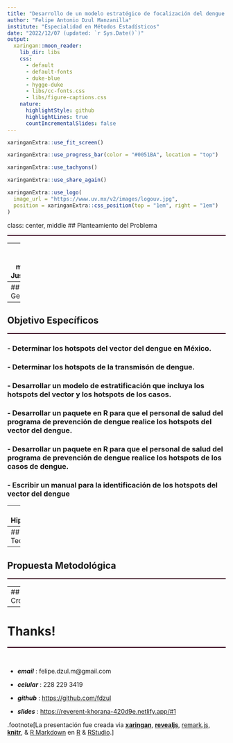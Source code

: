 ```yaml
---
title: "Desarrollo de un modelo estratégico de focalización del dengue en áreas urbana de México"
author: "Felipe Antonio Dzul Manzanilla"
institute: "Especialidad en Métodos Estadísticos"
date: "2022/12/07 (updated: `r Sys.Date()`)"
output:
  xaringan::moon_reader:
    lib_dir: libs
    css: 
      - default
      - default-fonts
      - duke-blue
      - hygge-duke
      - libs/cc-fonts.css
      - libs/figure-captions.css
    nature:
      highlightStyle: github
      highlightLines: true
      countIncrementalSlides: false
---
```



```r
xaringanExtra::use_fit_screen()
```

```r
xaringanExtra::use_progress_bar(color = "#0051BA", location = "top")
```

```r
xaringanExtra::use_tachyons()
```

```r
xaringanExtra::use_share_again()
```

```r
xaringanExtra::use_logo(
  image_url = "https://www.uv.mx/v2/images/logouv.jpg",
  position = xaringanExtra::css_position(top = "1em", right = "1em")
)
```

class: center, middle
## Planteamiento del Problema
<hr style="height:2px;border-width:0;color:#330019;background-color:#330019"> 

---
class: center, middle
## Justificación
<hr style="height:2px;border-width:0;color:#330019;background-color:#330019"> 

---
## Objetivo General
<hr style="height:2px;border-width:0;color:#330019;background-color:#330019"> 
### - Desarollar un modelo estratégico de focalización del dengue en las áreas endémicas urbanas de México

---
## Objetivo Específicos 
<hr style="height:2px;border-width:0;color:#330019;background-color:#330019"> 

### - Determinar los hotspots del vector del dengue en México.

### - Determinar los hotspots de la transmisón de dengue.

### - Desarrollar un modelo de estratificación que incluya los hotspots del vector y los hotspots de los casos.

### - Desarrollar un paquete en R para que el personal de salud del programa de prevención de dengue realice los hotspots del vector del dengue.

### - Desarrollar un paquete en R para que el personal de salud del programa de prevención de dengue realice los hotspots de los casos de dengue.

### - Escribir un manual para la identificación de los hotspots del vector del dengue


---
# Hipótesis
<hr style="height:2px;border-width:0;color:#330019;background-color:#330019"> 

La identificación de los hotspots del vector y los hotspots de la transmisión de dengue son factibles y operacionalmente posibles, y su concordancia espacial puede permitir diseñar un modelo estratégico de focalización en las áreas urbanas endémicas de dengue en México que combine la vigilancia entomológica y la vigilancia epidemiológica.

---
## Marco Teórico
<hr style="height:2px;border-width:0;color:#330019;background-color:#330019"> 


---
## Propuesta Metodológica
<hr style="height:2px;border-width:0;color:#330019;background-color:#330019"> 


---
## Cronograma
<hr style="height:2px;border-width:0;color:#330019;background-color:#330019"> 


---
# Thanks!
<hr style="height:2px;border-width:0;color:#330019;background-color:#330019"> 

&nbsp;

- ***email***      :     felipe.dzul.m@gmail.com

- ***celular***    :     228 229 3419

- ***github***     :     [https://github.com/fdzul]()

- ***slides***     :     [https://reverent-khorana-420d9e.netlify.app/#1]()



.footnote[La presentación fue creada via [**xaringan**](https://github.com/yihui/xaringan),
[**revealjs**](https://revealjs.com/),
[remark.js](https://remarkjs.com), [**knitr**](http://yihui.name/knitr),
& [R Markdown](https://rmarkdown.rstudio.com) en [R]() & [RStudio](2.R_Scripts/libs/rstudio_leaflet/rstudio_leaflet.css).]



